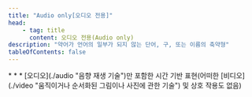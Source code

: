 ```yaml
---
title: "Audio only[오디오 전용]"
head:
    - tag: title
      content: 오디오 전용(Audio only)
description: "약어가 언어의 일부가 되지 않는 단어, 구, 또는 이름의 축약형"
tableOfContents: false
---
```


<Badge text="WCAG2" variant="note" size="large" />
* * *
[오디오](./audio "음향 재생 기술")만 포함한 시간 기반 표현(어떠한 [비디오](./video "움직이거나 순서화된 그림이나 사진에 관한 기술") 및 상호 작용도 없음)